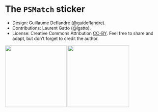 # The `PSMatch` sticker

- Design: Guillaume Deflandre (@guideflandre).
- Contributions: Laurent Gatto (@lgatto).
- License: Creative Commons Attribution
  [CC-BY](https://creativecommons.org/licenses/by/2.0/). Feel free to
  share and adapt, but don't forget to credit the author.

<img src="./PSMatch.png" height="200">
<img src="./PSMatch-rainbow.png" height="200">